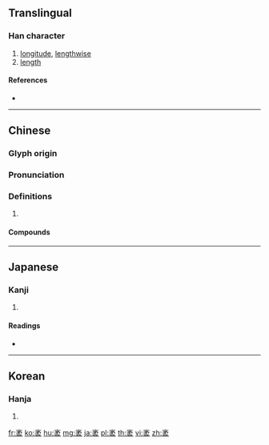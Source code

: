 {{character info/new}}
==Translingual==

===Han character===
{{Han char|rn=145|rad=衣|as=05|sn=11|four=00732|canj=YNHV}}

# [[longitude]], [[lengthwise]]
# [[length]]

====References====
* {{Han ref|kx=1115.020|dkj=34213|dj=1580.200|hdz=53081.050|uh=88A4|ud=34980|bh=D7C0|bd=55232}}

----

==Chinese==
{{zh-forms}}

===Glyph origin===
{{Han etym}}

===Pronunciation===
{{zh-pron
|m=mào
|c=mau6
|mc=y
|oc=y
|cat=
}}

===Definitions===
{{zh-hanzi}}

# {{rfdef|zh}}

====Compounds====
{{zh-der|尤袤|廣袤|延袤|袤廣}}

----

==Japanese==

===Kanji===
{{ja-kanji|grade=|rs=衣05}}

# {{defn|lang=ja|sort=衣05}}

====Readings====
* {{ja-readings|on=[[ぼう]] (bō)|kun=[[ながさ]] (nagasa)|nanori=}}

----

==Korean==

===Hanja===
{{ko-hanja|hangeul=무|eumhun=|rv=mu|mr=mu|y=mu}}

# {{defn|lang=ko|sort=衣05}}

[[fr:袤]]
[[ko:袤]]
[[hu:袤]]
[[mg:袤]]
[[ja:袤]]
[[pl:袤]]
[[th:袤]]
[[vi:袤]]
[[zh:袤]]